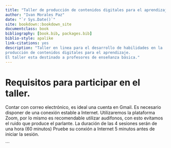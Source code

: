 ```yaml
--- 
title: "Taller de producción de contenidos digitales para el aprendizaje."
author: "Ivan Morales Paz"
date: "`r Sys.Date()`"
site: bookdown::bookdown_site
documentclass: book
bibliography: [book.bib, packages.bib]
biblio-style: apalike
link-citations: yes
description: "Taller en linea para el desarrollo de habilidades en la
producción de contenidos digitales para el aprendizaje.
El taller esta destinado a profesores de enseñanza básica."
---
```


# Requisitos para participar en el taller.

Contar con correo electrónico, es ideal una cuenta en Gmail.
Es necesario disponer de una conexión estable a Internet.
Utilizaremos la plataforma Zoom, por lo mismo es recomendable utilizar 
audifonos, con esto evitamos el ruido que produce el parlante.
La duración de las 4 sesiones serán de una hora (60 minutos)
Pruebe su conxión a Internet 5 minutos antes de iniciar la sesión.



```
